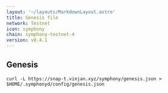 ```yaml
---
layout: '~/layouts/MarkdownLayout.astro'
title: Genesis file
network: Testnet
icon: symphony
chain: symphony-testnet-4
version: v0.4.1
---
```

## Genesis 

```
curl -L https://snap-t.vinjan.xyz/symphony/genesis.json > $HOME/.symphonyd/config/genesis.json
```
